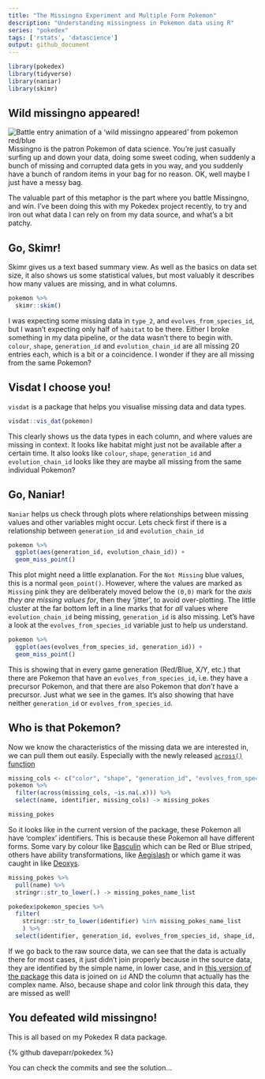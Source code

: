 ```yaml
---
title: "The Missingno Experiment and Multiple Form Pokemon"
description: "Understanding missingness in Pokemon data using R"
series: "pokedex"
tags: ['rstats', 'datascience']
output: github_document
---
```


```r
library(pokedex)
library(tidyverse)
library(naniar)
library(skimr)
```

## Wild missingno appeared!

![Battle entry animation of a 'wild missingno appeared' from pokemon red/blue](https://media2.giphy.com/media/G7rSYPWEeTjY4/giphy.gif?cid=ecf05e47f8faf1991ba53b479305d68e25326d15db3d6769&rid=giphy.gif) 
Missingno is the patron Pokemon of data science. You're just casually surfing up and down your data, doing some sweet coding, when suddenly a bunch of missing and corrupted data gets in you way, and you suddenly have a bunch of random items in your bag for no reason. OK, well maybe I just have a messy bag.

The valuable part of this metaphor is the part where you battle Missingno, and win. I've been doing this with my Pokedex project recently, to try and iron out what data I can rely on from my data source, and what's a bit patchy.

## Go, Skimr!

Skimr gives us a text based summary view. As well as the basics on data set size, it also shows us some statistical values, but most valuably it describes how many values are missing, and in what columns.

```r
pokemon %>% 
  skimr::skim()
```

I was expecting some missing data in `type_2`, and `evolves_from_species_id`, but I wasn't expecting only half of `habitat` to be there. Either I broke something in my data pipeline, or the data wasn't there to begin with. `colour`, `shape`, `generation_id` and `evolution_chain_id` are all missing 20 entries each, which is a bit or a coincidence. I wonder if they are all missing from the same Pokemon?

## Visdat I choose you!

`visdat` is a package that helps you visualise missing data and data types.

```r
visdat::vis_dat(pokemon)
```

This clearly shows us the data types in each column, and where values are missing in context. It looks like habitat might just not be available after a certain time. It also looks like `colour`, `shape`, `generation_id` and `evolution_chain_id` looks like they are maybe all missing from the same individual Pokemon?

## Go, Naniar!

`Naniar` helps us check through plots where relationships between missing values and other variables might occur. Lets check first if there is a relationship between `generation_id` and `evolution_chain_id`

```r
pokemon %>%
  ggplot(aes(generation_id, evolution_chain_id)) +
  geom_miss_point()
```

This plot might need a little explanation. For the `Not Missing` blue values, this is a normal `geom_point()`. However, where the values are marked as `Missing` pink they are deliberately moved below the `(0,0)` mark for the _axis they are missing values for_, then they 'jitter', to avoid over-plotting. The little cluster at the far bottom left in a line marks that for _all_ values where `evolution_chain_id` being missing, `generation_id` is also missing. Let's have a look at the `evolves_from_species_id` variable just to help us understand.

```r
pokemon %>%
  ggplot(aes(evolves_from_species_id, generation_id)) +
  geom_miss_point()
```

This is showing that in every game generation (Red/Blue, X/Y, etc.) that there are Pokemon that have an `evolves_from_species_id`, i.e. they have a precursor Pokemon, and that there are also Pokemon that _don't_ have a precursor. Just what we see in the games. It's also showing that have neither `generation_id` or `evolves_from_species_id`.

## Who is that Pokemon?

Now we know the characteristics of the missing data we are interested in, we can pull them out easily. Especially with the newly released [`across()` function](https://dplyr.tidyverse.org/articles/colwise.html)

```r
missing_cols <- c("color", "shape", "generation_id", "evolves_from_species_id")
pokemon %>% 
  filter(across(missing_cols, ~is.na(.x))) %>% 
  select(name, identifier, missing_cols) -> missing_pokes

missing_pokes
```

So it looks like in the current version of the package, these Pokemon all have 'complex' identifiers. This is because these Pokemon all have different forms. Some vary by colour like [Basculin](https://bulbapedia.bulbagarden.net/wiki/List_of_Pok%C3%A9mon_with_form_differences#Basculin) which can be Red or Blue striped, others have ability transformations, like [Aegislash](https://bulbapedia.bulbagarden.net/wiki/List_of_Pok%C3%A9mon_with_form_differences#Aegislash) or which game it was caught in like [Deoxys](https://bulbapedia.bulbagarden.net/wiki/List_of_Pok%C3%A9mon_with_form_differences#Deoxys).

```r
missing_pokes %>% 
  pull(name) %>% 
  stringr::str_to_lower(.) -> missing_pokes_name_list

pokedex$pokemon_species %>%
  filter(
    stringr::str_to_lower(identifier) %in% missing_pokes_name_list
    ) %>% 
  select(identifier, generation_id, evolves_from_species_id, shape_id, color_id)
```

If we go back to the raw source data, we can see that the data is actually there for most cases, it just didn't join properly because in the source data, they are identified by the simple name, in lower case, and in [this version of the package](https://github.com/DaveParr/pokedex/blob/ebe078c291ffa4eb757d09e0641553de63c5a530/data-raw/pokemon.R#L59-L61) this data is joined on `id` AND the column that actually has the complex name. Also, because shape and color link _through_ this data, they are missed as well!

## You defeated wild missingno!

This is all based on my Pokedex R data package.

{% github daveparr/pokedex %}

You can check the commits and see the solution...